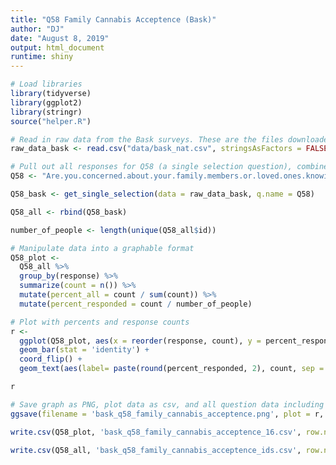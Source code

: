 ```yaml
---
title: "Q58 Family Cannabis Acceptence (Bask)"
author: "DJ"
date: "August 8, 2019"
output: html_document
runtime: shiny
---
```


```r
# Load libraries
library(tidyverse)
library(ggplot2)
library(stringr)
source("helper.R")
```

```r
# Read in raw data from the Bask surveys. These are the files downloaded from survey monkey saved as a .csv
raw_data_bask <- read.csv("data/bask_nat.csv", stringsAsFactors = FALSE)
```

```r
# Pull out all responses for Q58 (a single selection question), combine and determine 'question n'
Q58 <- "Are.you.concerned.about.your.family.members.or.loved.ones.knowing.about.your.cannabis.use."

Q58_bask <- get_single_selection(data = raw_data_bask, q.name = Q58)

Q58_all <- rbind(Q58_bask)

number_of_people <- length(unique(Q58_all$id))
```

```r
# Manipulate data into a graphable format
Q58_plot <- 
  Q58_all %>%
  group_by(response) %>%
  summarize(count = n()) %>%
  mutate(percent_all = count / sum(count)) %>%
  mutate(percent_responded = count / number_of_people)
```

```r
# Plot with percents and response counts
r <- 
  ggplot(Q58_plot, aes(x = reorder(response, count), y = percent_responded)) +
  geom_bar(stat = 'identity') +
  coord_flip() +
  geom_text(aes(label= paste(round(percent_responded, 2), count, sep = "***")))

r
```

```r
# Save graph as PNG, plot data as csv, and all question data including response IDs as csv (save question n and N at end of plot file as "_x.x")
ggsave(filename = 'bask_q58_family_cannabis_acceptence.png', plot = r, device = 'png')

write.csv(Q58_plot, 'bask_q58_family_cannabis_acceptence_16.csv', row.names = FALSE)

write.csv(Q58_all, 'bask_q58_family_cannabis_acceptence_ids.csv', row.names = FALSE)
```